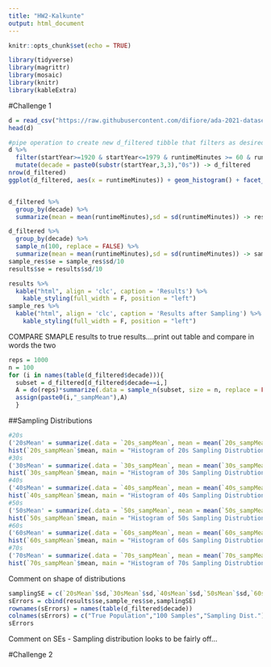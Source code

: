 ```yaml
---
title: "HW2-Kalkunte"
output: html_document
---
```


```r
knitr::opts_chunk$set(echo = TRUE)
```


```r
library(tidyverse)
library(magrittr)
library(mosaic)
library(knitr)
library(kableExtra)

```

#Challenge 1
```r
d = read_csv("https://raw.githubusercontent.com/difiore/ada-2021-datasets/master/IMDB-movies.csv") #reading in data
head(d)

#pipe operation to create new d_filtered tibble that filters as desired
d %>% 
  filter(startYear>=1920 & startYear<=1979 & runtimeMinutes >= 60 & runtimeMinutes <= 180) %>% 
  mutate(decade = paste0(substr(startYear,3,3),"0s")) -> d_filtered
nrow(d_filtered)
ggplot(d_filtered, aes(x = runtimeMinutes)) + geom_histogram() + facet_wrap(vars(decade)) #plotting histograms of run minutes for each decade


d_filtered %>%
  group_by(decade) %>%
  summarize(mean = mean(runtimeMinutes),sd = sd(runtimeMinutes)) -> results

d_filtered %>%
  group_by(decade) %>%
  sample_n(100, replace = FALSE) %>%
  summarize(mean = mean(runtimeMinutes),sd = sd(runtimeMinutes)) -> sample_res
sample_res$se = sample_res$sd/10
results$se = results$sd/10
```

```r
results %>%
  kable("html", align = 'clc', caption = 'Results') %>%
    kable_styling(full_width = F, position = "left")
sample_res %>%
  kable("html", align = 'clc', caption = 'Results after Sampling') %>%
    kable_styling(full_width = F, position = "left")
```

COMPARE SMAPLE results to true results....print out table and compare in words the two

```r
reps = 1000
n = 100
for (i in names(table(d_filtered$decade))){
  subset = d_filtered[d_filtered$decade==i,]
  A = do(reps)*summarize(.data = sample_n(subset, size = n, replace = FALSE), mean = mean(runtimeMinutes),sd = sd(runtimeMinutes)) 
  assign(paste0(i,"_sampMean"),A)
  }
```

##Sampling Distributions
```r
#20s
('20sMean' = summarize(.data = `20s_sampMean`, mean = mean(`20s_sampMean`$mean), sd = sd(`20s_sampMean`$mean)))
hist(`20s_sampMean`$mean, main = "Histogram of 20s Sampling Distrubtion", xlab = "Mean runtime (min.)")
#30s
('30sMean' = summarize(.data = `30s_sampMean`, mean = mean(`30s_sampMean`$mean), sd = sd(`30s_sampMean`$mean)))
hist(`30s_sampMean`$mean, main = "Histogram of 30s Sampling Distrubtion", xlab = "Mean runtime (min.)")
#40s
('40sMean' = summarize(.data = `40s_sampMean`, mean = mean(`40s_sampMean`$mean), sd = sd(`40s_sampMean`$mean)))
hist(`40s_sampMean`$mean, main = "Histogram of 40s Sampling Distrubtion", xlab = "Mean runtime (min.)")
#50s
('50sMean' = summarize(.data = `50s_sampMean`, mean = mean(`50s_sampMean`$mean), sd = sd(`50s_sampMean`$mean)))
hist(`50s_sampMean`$mean, main = "Histogram of 50s Sampling Distrubtion", xlab = "Mean runtime (min.)")
#60s
('60sMean' = summarize(.data = `60s_sampMean`, mean = mean(`60s_sampMean`$mean), sd = sd(`60s_sampMean`$mean)))
hist(`60s_sampMean`$mean, main = "Histogram of 60s Sampling Distrubtion", xlab = "Mean runtime (min.)")
#70s
('70sMean' = summarize(.data = `70s_sampMean`, mean = mean(`70s_sampMean`$mean), sd = sd(`70s_sampMean`$mean)))
hist(`70s_sampMean`$mean, main = "Histogram of 70s Sampling Distrubtion", xlab = "Mean runtime (min.)")
```
Comment on shape of distributions

```r
samplingSE = c(`20sMean`$sd,`30sMean`$sd,`40sMean`$sd,`50sMean`$sd,`60sMean`$sd,`70sMean`$sd)
sErrors = cbind(results$se,sample_res$se,samplingSE)
rownames(sErrors) = names(table(d_filtered$decade))
colnames(sErrors) = c("True Population","100 Samples","Sampling Dist.")
sErrors
```
Comment on SEs - Sampling distribution looks to be fairly off...

#Challenge 2
```r

```
